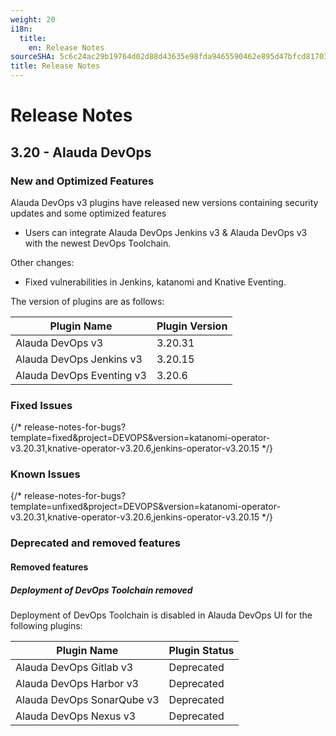 ```yaml
---
weight: 20
i18n:
  title:
    en: Release Notes
sourceSHA: 5c6c24ac29b19764d02d88d43635e98fda9465590462e895d47bfcd81703629c
title: Release Notes
---
```


# Release Notes

## 3.20 - Alauda DevOps

### New and Optimized Features

Alauda DevOps v3 plugins have released new versions containing security updates and some optimized features

- Users can integrate Alauda DevOps Jenkins v3 & Alauda DevOps v3 with the newest DevOps Toolchain.

Other changes:

- Fixed vulnerabilities in Jenkins, katanomi and Knative Eventing.

The version of plugins are as follows:

| Plugin Name | Plugin Version |
| - | - |
| Alauda DevOps v3 | 3.20.31 |
| Alauda DevOps Jenkins v3 | 3.20.15 |
| Alauda DevOps Eventing v3 | 3.20.6 |

### Fixed Issues

{/* release-notes-for-bugs?template=fixed&project=DEVOPS&version=katanomi-operator-v3.20.31,knative-operator-v3.20.6,jenkins-operator-v3.20.15 */}

### Known Issues

{/* release-notes-for-bugs?template=unfixed&project=DEVOPS&version=katanomi-operator-v3.20.31,knative-operator-v3.20.6,jenkins-operator-v3.20.15 */}


### Deprecated and removed features

#### Removed features

##### Deployment of DevOps Toolchain removed

Deployment of DevOps Toolchain is disabled in Alauda DevOps UI for the following plugins:

| Plugin Name | Plugin Status |
| - | - |
| Alauda DevOps Gitlab v3 | Deprecated |
| Alauda DevOps Harbor v3 | Deprecated |
| Alauda DevOps SonarQube v3 | Deprecated |
| Alauda DevOps Nexus v3 | Deprecated |
